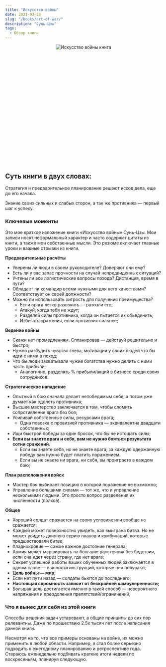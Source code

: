 ```yaml
---
title: "Искусство войны"
date: 2021-03-20
slug: "/books/art-of-war/"
description: "Сунь-Цзы"
tags:
  - Обзор книги 
---
```


<div class="images" align="center" style="width:350px; height: 350px; margin: auto; position: relative; margin-bottom: 60px;">
    <div class="image_item">
        <img alt="Искусство войны книга" src="/art-of-war-book.jpg" />
    </div>
</div>

 ## Суть книги в двух словах:

Стратегия и предварительное планирование решают исход дела, еще до его начала. 

Знание своих сильных и слабых сторон, а так же противника — первый шаг к успеху.

### Ключевые моменты

Это мое краткое изложение книги «Искусство войны» Сунь-Цзы. Мои записи носят неформальный характер и часто содержат цитаты из книги, а также мои собственные мысли. Это резюме включает главные уроки и важные отрывки из книги.

**Предварительные расчёты**

* Уверены ли люди в своем руководителе? Доверяют они ему?
* Есть ли у вас запас прочности на случай непредвиденных ситуаций?
* Учтены ли все логистические вопросы похода? Дистанция, время в пути?
* Обладает ли командир всеми нужными для него качествами? Соответствует он своей должности?
* Можно ли использовать хитрость для получения преимущества?
    * Если врага легко разозлить — разозли его;
    * Атакуй, когда тебя не ждут;
    * Разделяй силы противника, когда он пытается их обьединить;
    * Избегать сражения, если противник сильнее;

**Ведение войны**

* Скажи нет промедлениям. Спланировав — действуй решительно и быстро;
* Нужно разбудить чувство гнева, мотивации у своих людей что бы идти с ними в поход;
* Что бы люди захватывали чужие богатства нужно делить с ними часть прибыли;
   * Аналогично, разделять % прибыли/акций в бизнесе среди своих сотрудников.

**Стратегическое нападение**

* Опытный в бою сначала делает непобедимым себя, а потом уже думает как одолеть противника;
* Высшее мастерство заключается в том, чтобы сломить сопротивление врага без боя;
* Усиливай собственные силы, ресурсами врага; 
    * Одна повозка с провизией противника — эквивалентна двадцати собственных;
* Ищи быстрой победы за один бросок, что бы не истощать силы;
* **Если вы знаете врага и себя, вам не нужно бояться результата сотни сражений.** 
    * Если вы знаете себя, но не знаете врага, за каждую одержанную победу вам нужно будет платить поражением.
    * Если вы не знаете ни врага, ни себя, вы проиграете в каждом бою;

**План расположения войск**

* Мастер боя выбирает позицию в которой поражение не возможно;
* Управление большими силами — тот же, что и управление несколькими людьми. Это просто вопрос разделения их численности (полков).

**Общее**

* Хороший солдат сражается на своих условиях или вообще не сражается;
* Каждый может поверхностно увидеть, как выиграна битва. Но не может увидеть длинную серию планов и комбинаций, которые предшествовали битве;
* Хладнокровие — самое важное достояние генерала;
* Армия может маршировать на большие расстояния без бедствия, если она идет через страну, где нет врага;
* Секрет успешной работы ваших обученных людей заключается в одном слове — в ясности инструкций, которые они получают;
* **Цель войны — мир;**
* Если нет пути назад — солдаты бьются до последнего;
* **Настоящая скромность зависит от бескрайней самоуверенности;**
* Большая цель достигается именно в такой способ — невероятного напряжения и преодоления препятствий/ограничений;

### Что я вынес для себя из этой книги 

Способы решения задач устаревают, а общие принципы до сих пор релевантны. 
Даже по прошествию 2.5х тысяч лет после написания данной книги. 

Несмотря на то, что все примеры основаны на войне, их можно применить в любой области. 
Например, я стал более серьезно подходить к ежегодному планированию и ретроспективе года. 
Стараюсь еженедельно подбивать краткие итоги недели по воскресеньям, планируя следующую.
